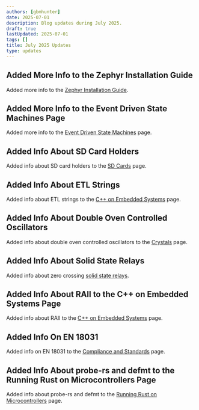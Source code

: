 ```yaml
---
authors: [gbmhunter]
date: 2025-07-01
description: Blog updates during July 2025.
draft: true
lastUpdated: 2025-07-01
tags: []
title: July 2025 Updates
type: updates
---
```


## Added More Info to the Zephyr Installation Guide

Added more info to the [Zephyr Installation Guide](/programming/operating-systems/zephyr/installation/).

## Added More Info to the Event Driven State Machines Page

Added more info to the [Event Driven State Machines](/programming/design-patterns/event-driven-state-machines/) page.

## Added Info About SD Card Holders

Added info about SD card holders to the [SD Cards](/electronics/components/memory/sd-cards/) page.

## Added Info About ETL Strings

Added info about ETL strings to the [C++ on Embedded Systems](/programming/languages/c-plus-plus/cpp-on-embedded-systems/) page.

## Added Info About Double Oven Controlled Oscillators

Added info about double oven controlled oscillators to the [Crystals](/electronics/components/crystals/) page.

## Added Info About Solid State Relays

Added info about zero crossing [solid state relays](/electronics/components/relays/solid-state/).

## Added Info About RAII to the C++ on Embedded Systems Page

Added info about RAII to the [C++ on Embedded Systems](/programming/languages/c-plus-plus/cpp-on-embedded-systems/) page.

## Added Info On EN 18031

Added info on EN 18031 to the [Compliance and Standards](/electronics/compliance/) page.

## Added Info About probe-rs and defmt to the Running Rust on Microcontrollers Page

Added info about probe-rs and defmt to the [Running Rust on Microcontrollers](/programming/languages/rust/running-rust-on-microcontrollers/) page.
